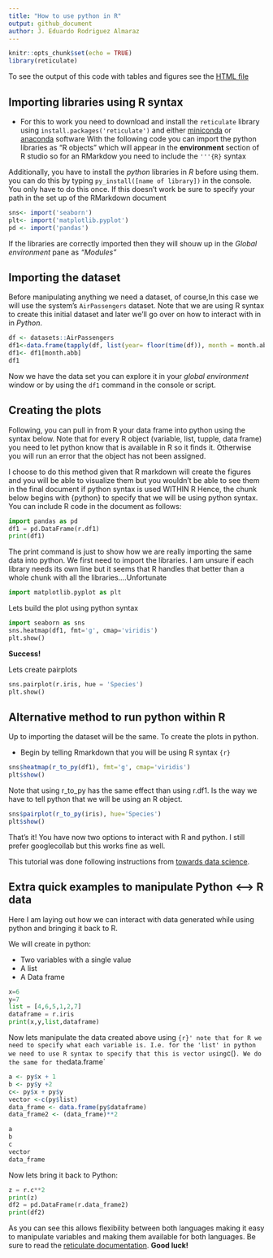 ```yaml
---
title: "How to use python in R"
output: github_document
author: J. Eduardo Rodriguez Almaraz
---
```


```r
knitr::opts_chunk$set(echo = TRUE)
library(reticulate)
```

To see the output of this code with tables and figures see the [HTML file](https://github.com/eduardorod1229/Notes-and-tutorials/blob/master/How-to-use-python-in-R.md)

## Importing libraries using R syntax

* For this to work you need to download and install the `reticulate` library using `install.packages('reticulate')` and either [miniconda](https://docs.conda.io/en/latest/miniconda.html) or [anaconda](https://www.anaconda.com) software
With the following code you can import the python libraries as "R objects" which will appear in the **environment** section of R studio so for an RMarkdow you need to include the `'''{R}` syntax

Additionally, you have to install the *python* libraries in *R* before using them. you can do this by typing `py_install([name of library])` in the console. You only have to do this once. If this doesn't work be sure to specify your path in the set up of the RMarkdown document

```r
sns<- import('seaborn')
plt<- import('matplotlib.pyplot')
pd <- import('pandas')
```

If the libraries are correctly imported then they will shouw up in the *Global environment* pane as *"Modules"*

## Importing the dataset

Before manipulating anything we need a dataset, of course,In this case we will use the system’s `AirPassengers` dataset. Note that we are using R syntax to create this initial dataset and later we'll go over on how to interact with in in *Python*.

```r
df <- datasets::AirPassengers
df1<-data.frame(tapply(df, list(year= floor(time(df)), month = month.abb[cycle(df)]),c))
df1<- df1[month.abb]
df1
```

Now we have the data set you can explore it in your *global environment* window or by using the `df1` command in the console or script.

## Creating the plots

Following, you can pull in from R your data frame into python using the syntax below. Note that for every R object (variable, list, tupple, data frame) you need to let python know that is available in R so it finds it. Otherwise you will run an error that the object has not been assigned.

I choose to do this method given that R markdown will create the figures and you will be able to visualize them but you wouldn’t be able to see them in the final document if python syntax is used WITHIN R Hence, the chunk below begins with {python} to specify that we will be using python syntax.
You can include R code in the document as follows:

```python
import pandas as pd
df1 = pd.DataFrame(r.df1)
print(df1)
```
The print command is just to show how we are really importing the same data into python.
We first need to import the libraries. I am unsure if each library needs its own line but it seems that R handles that better than a whole chunk with all the libraries….Unfortunate

```python
import matplotlib.pyplot as plt
```

Lets build the plot using python syntax
```python
import seaborn as sns
sns.heatmap(df1, fmt='g', cmap='viridis')
plt.show()
```

**Success!**

Lets create pairplots

```python
sns.pairplot(r.iris, hue = 'Species')
plt.show()
```
## Alternative method to run python within R
Up to importing the dataset will be the same. To create the plots in python.

* Begin by telling Rmarkdown that you will be using R syntax `{r}`

```r
sns$heatmap(r_to_py(df1), fmt='g', cmap='viridis')
plt$show()
```
Note that using r_to_py has the same effect than using r.df1. Is the way we have to tell python that we will be using an R object.
```r
sns$pairplot(r_to_py(iris), hue='Species')
plt$show()
```

That’s it! You have now two options to interact with R and python. I still prefer googlecollab but this works fine as well.


This tutorial was done following instructions from [towards data science](https://towardsdatascience.com/python-seaborn-plots-in-r-using-reticulate-fb59cebf61a7).

## Extra quick examples to manipulate Python <--> R data

Here I am laying out how we can interact with data generated while using python and bringing it back to R.

We will create in python: 

* Two variables with a single value
* A list
* A Data frame

```python
x=6
y=7
list = [4,6,5,1,2,7]
dataframe = r.iris
print(x,y,list,dataframe)
```

Now lets manipulate the data created above using `{r}' note that for R we need to specify what each variable is.
I.e. for the 'list' in python we need to use R syntax to specify that this is vector using `c()`.
We do the same for the `data.frame`

```r
a <- py$x + 1
b <- py$y +2 
c<- py$x + py$y
vector <-c(py$list)
data_frame <- data.frame(py$dataframe)
data_frame2 <- (data_frame)**2

a
b
c
vector
data_frame

```

Now lets bring it back to Python:

```python
z = r.c**2
print(z)
df2 = pd.DataFrame(r.data_frame2)
print(df2)
```

As you can see this allows flexibility between both languages making it easy to manipulate variables and making them available for both languages.
Be sure to read the [reticulate documentation](https://www.rdocumentation.org/packages/reticulate/versions/1.16).
**Good luck!**